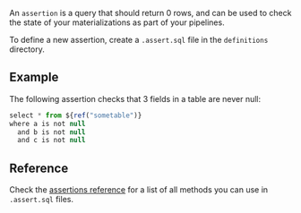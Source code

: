 

An `assertion` is a query that should return 0 rows, and can be used to check the state of your materializations as part of your pipelines.

To define a new assertion, create a `.assert.sql` file in the `definitions` directory.

## Example

The following assertion checks that 3 fields in a table are never null:

```js
select * from ${ref("sometable")}
where a is not null
  and b is not null
  and c is not null
```

## Reference

Check the [assertions reference](/reference/assertions) for a list of all methods you can use in `.assert.sql` files.
